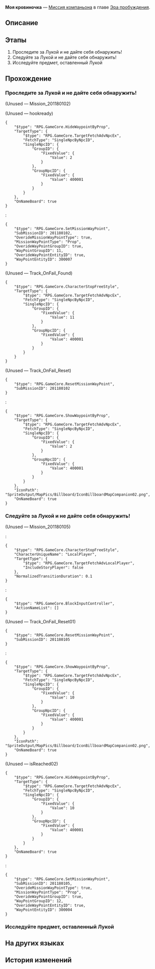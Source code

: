 {{Дополнить|Диалоги.}}
{{Миссия Инфобокс
|id              = 2011801
|Название        = 
|Изображение     = Миссия Освоения Моя кровиночка.png
|Тип             = Миссия компаньона
|События         = 
|Глава           = Эра пробуждения
|Условия         = 
|Персонажи       = Зеле; Первопроходец
|СтартЛокация    = Заклёпкоград
|Мир             = Ярило-VI
|Локации         = Заклёпкоград
|Предыдущая      = 
|Следующая       = 
|Награды         = Опыт Освоения*500; Звёздный нефрит*100; Путеводитель путешественника*10; Утраченный кристалл*8; Obsidian of Desolation*6; Кредиты*100 000
}}
'''Моя кровиночка''' — [[Миссия компаньона]] в главе [[Эра пробуждения]].

==Описание==
{{Описание|<!--официальное описание из Перекрёстка судеб-->}}

==Этапы==
# Проследите за Лукой и не дайте себя обнаружить!
# Следуйте за Лукой и не дайте себя обнаружить!
# Исследуйте предмет, оставленный Лукой

==Прохождение==
{{Дополнить}}

{{Диалог Конец}}

===Проследите за Лукой и не дайте себя обнаружить!===
{{Описание миссии|локация=Заклёпкоград|Череда странных поступков Луки вызвала у вас с Зеле серьёзные подозрения.<br />Вы следуете за ним в Заклёпкоград, чтобы выяснить правду.<br />Тихонько проследите за Лукой и узнайте, что он скрывает.}}
{{Диалог Начало}}

;(Unused &mdash; Mission_201180102)


;(Unused &mdash; hookready)
<pre>{
	"$type": "RPG.GameCore.HideWaypointByProp",
	"TargetType": {
		"$type": "RPG.GameCore.TargetFetchAdvNpcEx",
		"FetchType": "SingleNpcByNpcID",
		"SingleNpcID": {
			"GroupID": {
				"FixedValue": {
					"Value": 2
				}
			},
			"GroupNpcID": {
				"FixedValue": {
					"Value": 400001
				}
			}
		}
	},
	"OnNameBoard": true
}</pre>
::<!--0.1-second delay-->
:<pre>{
	"$type": "RPG.GameCore.SetMissionWayPoint",
	"SubMissionID": 201180102,
	"OverideMissionWayPointType": true,
	"MissionWayPointType": "Prop",
	"OverideWayPointGroupID": true,
	"WayPointGroupID": 11,
	"OverideWayPointEntityID": true,
	"WayPointEntityID": 300007
}</pre>

;(Unused &mdash; Track_OnFail_Found)
<pre>{
	"$type": "RPG.GameCore.CharacterStopFreeStyle",
	"TargetType": {
		"$type": "RPG.GameCore.TargetFetchAdvNpcEx",
		"FetchType": "SingleNpcByNpcID",
		"SingleNpcID": {
			"GroupID": {
				"FixedValue": {
					"Value": 11
				}
			},
			"GroupNpcID": {
				"FixedValue": {
					"Value": 400001
				}
			}
		}
	}
}</pre>

;(Unused &mdash; Track_OnFail_Reset)
<pre>{
	"$type": "RPG.GameCore.ResetMissionWayPoint",
	"SubMissionID": 201180102
}</pre>
:<pre>{
	"$type": "RPG.GameCore.ShowWaypointByProp",
	"TargetType": {
		"$type": "RPG.GameCore.TargetFetchAdvNpcEx",
		"FetchType": "SingleNpcByNpcID",
		"SingleNpcID": {
			"GroupID": {
				"FixedValue": {
					"Value": 2
				}
			},
			"GroupNpcID": {
				"FixedValue": {
					"Value": 400001
				}
			}
		}
	},
	"IconPath": "SpriteOutput/MapPics/Billboard/IconBillboardMapCompanion02.png",
	"OnNameBoard": true
}</pre>
{{Диалог Конец}}

===Следуйте за Лукой и не дайте себя обнаружить!===
{{Диалог Начало}}

;(Unused &mdash; Mission_201180105)
:{{tx}}
:<pre>{
	"$type": "RPG.GameCore.CharacterStopFreeStyle",
	"CharacterUniqueName": "LocalPlayer",
	"TargetType": {
		"$type": "RPG.GameCore.TargetFetchAdvLocalPlayer",
		"IncludeStoryPlayer": false
	},
	"NormalizedTransitionDuration": 0.1
}</pre>
:<pre>{
	"$type": "RPG.GameCore.BlockInputController",
	"ActionNameList": []
}</pre>

;(Unused &mdash; Track_OnFail_Reset01)
<pre>{
	"$type": "RPG.GameCore.ResetMissionWayPoint",
	"SubMissionID": 201180105
}</pre>
:<pre>{
	"$type": "RPG.GameCore.ShowWaypointByProp",
	"TargetType": {
		"$type": "RPG.GameCore.TargetFetchAdvNpcEx",
		"FetchType": "SingleNpcByNpcID",
		"SingleNpcID": {
			"GroupID": {
				"FixedValue": {
					"Value": 10
				}
			},
			"GroupNpcID": {
				"FixedValue": {
					"Value": 400001
				}
			}
		}
	},
	"IconPath": "SpriteOutput/MapPics/Billboard/IconBillboardMapCompanion02.png",
	"OnNameBoard": true
}</pre>

;(Unused &mdash; isReached02)
<pre>{
	"$type": "RPG.GameCore.HideWaypointByProp",
	"TargetType": {
		"$type": "RPG.GameCore.TargetFetchAdvNpcEx",
		"FetchType": "SingleNpcByNpcID",
		"SingleNpcID": {
			"GroupID": {
				"FixedValue": {
					"Value": 10
				}
			},
			"GroupNpcID": {
				"FixedValue": {
					"Value": 400001
				}
			}
		}
	},
	"OnNameBoard": true
}</pre>
::<!--0.1-second delay-->
:<pre>{
	"$type": "RPG.GameCore.SetMissionWayPoint",
	"SubMissionID": 201180105,
	"OverideMissionWayPointType": true,
	"MissionWayPointType": "Prop",
	"OverideWayPointGroupID": true,
	"WayPointGroupID": 12,
	"OverideWayPointEntityID": true,
	"WayPointEntityID": 300004
}</pre>
{{Диалог Конец}}

===Исследуйте предмет, оставленный Лукой===
{{Описание миссии|локация=Заклёпкоград|Череда странных поступков Луки вызвала у вас с Зеле серьёзные подозрения.<br />Вы следуете за ним в Заклёпкоград, чтобы выяснить правду.<br />Лука оставил загадочную коробку перед приютом. Откройте её и узнайте, что там скрывается.}}
{{Диалог Начало}}
<!--Unknown TalkSentence: 218019905-->
<!--Unknown TalkSentence: 218019906-->
{{Диалог Конец}}

==На других языках==
{{На других языках
|en   = Mo Cuishle
|zhs  = 我的挚爱，我的血肉
|zht  = 我的摯愛，我的血肉
|ja   = 私の最愛、私の血
|ko   = 나의 사랑, 나의 혈육
|es   = Mo Cuishle
|fr   = Mon amour, ma chair, mon sang
|ru   = Моя кровиночка
|th   = รักแท้ของฉัน เลือดเนื้อของฉัน
|vi   = Tình Yêu Của Tôi, Nhịp Đập Của Tôi
|de   = Mo Cuishle
|id   = Kesayanganku, Darah Dagingku
|pt   = Mo Cuishle
}}

==История изменений==
{{История изменений|2.7}}
